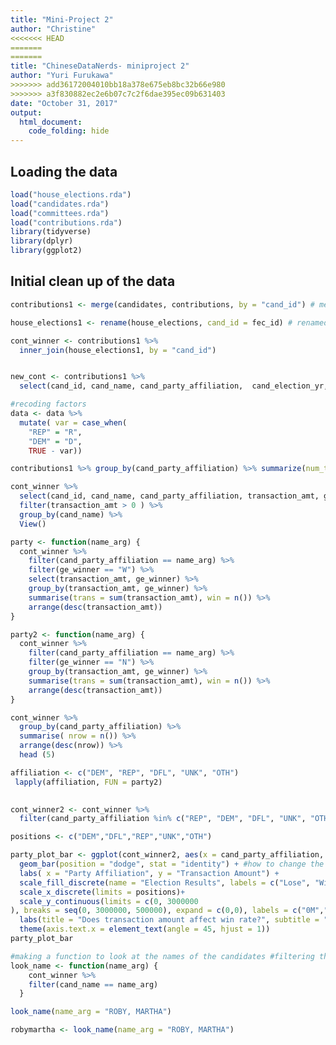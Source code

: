 ```yaml
---
title: "Mini-Project 2"
author: "Christine"
<<<<<<< HEAD
=======
=======
title: "ChineseDataNerds- miniproject 2"
author: "Yuri Furukawa"
>>>>>>> add36172004010bb18a378e675eb8bc32b66e980
>>>>>>> a3f830882ec2e6b07c7c2f6dae395ec09b631403
date: "October 31, 2017"
output:
  html_document:
    code_folding: hide
--- 
```



## Loading the data
```r
load("house_elections.rda")
load("candidates.rda")
load("committees.rda")
load("contributions.rda")
library(tidyverse)
library(dplyr)
library(ggplot2)
```

## Initial clean up of the data 
```r
contributions1 <- merge(candidates, contributions, by = "cand_id") # merged the candidate dataframe and contribution dataframe by the cand_id to see the name of the candidate

house_elections1 <- rename(house_elections, cand_id = fec_id) # renamed the row 

cont_winner <- contributions1 %>%
  inner_join(house_elections1, by = "cand_id") 


new_cont <- contributions1 %>%
  select(cand_id, cand_name, cand_party_affiliation,  cand_election_yr, cand_office_state , name, transaction_amt) # there are a lot of contributions to the same representative. 

#recoding factors
data <- data %>%
  mutate( var = case_when(
    "REP" = "R",
    "DEM" = "D",
    TRUE - var))

contributions1 %>% group_by(cand_party_affiliation) %>% summarize(num_type = n()) %>% arrange(desc(num_type)) %>% head(4)

cont_winner %>%
  select(cand_id, cand_name, cand_party_affiliation, transaction_amt, ge_winner) %>%
  filter(transaction_amt > 0 ) %>%
  group_by(cand_name) %>%
  View()

party <- function(name_arg) {
  cont_winner %>%
    filter(cand_party_affiliation == name_arg) %>%
    filter(ge_winner == "W") %>%
    select(transaction_amt, ge_winner) %>%
    group_by(transaction_amt, ge_winner) %>%
    summarise(trans = sum(transaction_amt), win = n()) %>%
    arrange(desc(transaction_amt))
}

party2 <- function(name_arg) {
  cont_winner %>%
    filter(cand_party_affiliation == name_arg) %>%
    filter(ge_winner == "N") %>%
    group_by(transaction_amt, ge_winner) %>%
    summarise(trans = sum(transaction_amt), win = n()) %>%
    arrange(desc(transaction_amt))
}  

cont_winner %>%
  group_by(cand_party_affiliation) %>%
  summarise( nrow = n()) %>%
  arrange(desc(nrow)) %>%
  head (5)

affiliation <- c("DEM", "REP", "DFL", "UNK", "OTH")
 lapply(affiliation, FUN = party2)
  

cont_winner2 <- cont_winner %>%
  filter(cand_party_affiliation %in% c("REP", "DEM", "DFL", "UNK", "OTH"))

```

```r
positions <- c("DEM","DFL","REP","UNK","OTH")

party_plot_bar <- ggplot(cont_winner2, aes(x = cand_party_affiliation, y = transaction_amt, fill = ge_winner)) +
  geom_bar(position = "dodge", stat = "identity") + #how to change the bar - change the factor levels so that we can change the order in a list
  labs( x = "Party Affiliation", y = "Transaction Amount") + 
  scale_fill_discrete(name = "Election Results", labels = c("Lose", "Win")) +
  scale_x_discrete(limits = positions)+
  scale_y_continuous(limits = c(0, 3000000
), breaks = seq(0, 3000000, 500000), expand = c(0,0), labels = c("0M","0.5M","1M","1.5M","2M","2.5M","3M")) + 
  labs(title = "Does transaction amount affect win rate?", subtitle = "Exploring the relationship between contributions and election results") +
  theme(axis.text.x = element_text(angle = 45, hjust = 1)) 
party_plot_bar
```

```r
#making a function to look at the names of the candidates #filtering the large dataframe 
look_name <- function(name_arg) {
    cont_winner %>%
    filter(cand_name == name_arg)
  }

look_name(name_arg = "ROBY, MARTHA")
```

```r
robymartha <- look_name(name_arg = "ROBY, MARTHA")
```

